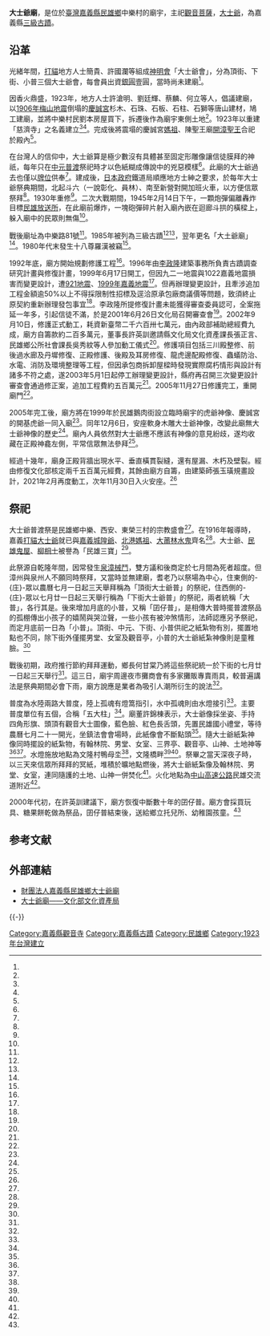 {{coord|23.556021|120.429513|display=title}}
{{東亞廟宇
| name =大士爺廟
| img =File:大士爺廟正面照.jpg
| img_capt = 
| image_width = 275px
| location = {{TWN}}[[嘉義縣|嘉義縣]][[民雄鄉|民雄鄉]]中樂村中樂路81號
| god =觀音菩薩，大士爺
| type = 
| struct = 
| open_year =1923年
| cere_date =農曆七月廿一至廿三
| cultural_collection= 
}}
{{Tw monument
|name= 大士爺廟
|image= 
|imagename= 
|formalname=
|level= 縣（市）定古蹟
|time= 
|date= 1985年11月27日
|material=  
|location= 嘉義縣民雄鄉中樂村中樂路81號
|when= 
|quantity= 
|website= 
|reg_url= https://nchdb.boch.gov.tw/assets/overview/monument/19851127000044
}}
'''大士爺廟'''，是位於[[臺灣|臺灣]][[嘉義縣|嘉義縣]][[民雄鄉|民雄鄉]]中樂村的廟宇，主祀[[觀音菩薩|觀音菩薩]]，[[大士爺|大士爺]]，為嘉義縣[[三級古蹟|三級古蹟]]。

==沿革==
光緒年間，[[打貓|打貓]]地方人士簡貴、許國瀾等組成[[神明會|神明會]]「大士爺會」，分為頂街、下街、小普三個大士爺會，每會員出資[[銀圓|銀圓]]壹圓，當時尚未建廟<ref name="李滄彬"/>。

因香火鼎盛，1923年，地方人士許滄明、劉廷輝、蔡麟、何立等人，倡議建廟，以[[1906年梅山地震|1906年梅山地震]]倒塌的[[慶誠宮|慶誠宮]]杉木、石珠、石板、石柱、石獅等唐山建材，鳩工建廟，並將中樂村民劉本房屋買下，拆遷後作為廟宇東側土地<ref name="李滄彬"/>。1923年以重建「慈濟寺」之名義建立<ref name="黃福生"/><ref name="朱惠如"/>。完成後將震塌的慶誠宮[[媽祖|媽祖]]、陳聖王廟[[開漳聖王|開漳聖王]]合祀於殿內<ref name="吳志明3"/>。

在台灣人的信仰中，大士爺算是極少數沒有具體甚至固定形雕像讓信徒膜拜的神祇，每年只在[[中元普渡|中元普渡]]祭祀時才以色紙糊成傳說中的兇惡模樣<ref name="吳志明1"/>。此廟的大士爺過去也僅以[[牌位|牌位]]供奉<ref name="蔡長庚1"/>。建成後，[[日本政府|日本政府]]鐵道局順應地方士紳之要求，於每年大士爺祭典期間，北起斗六（一說彰化、員林）、南至新營對開加班火車，以方便信眾祭拜<ref name="李滄彬"/>。1930年重修<ref name="吳志明3"/>。二次大戰期間，1945年2月14日下午，一顆炮彈偏離轟炸目標[[民雄放送所|民雄放送所]]，在此廟前爆炸，一塊砲彈碎片射入廟內嵌在迴廊斗拱的橫樑上，躲入廟中的民眾則無傷<ref name="1994-09-28"/>。

戰後廟址為中樂路81號<ref name="朱惠如"/>。1985年被列為三級古蹟<ref name="黃福生"/><ref name="謝敏政"/>，翌年更名「大土爺廟」<ref name="黃福生"/>。1980年代末發生十八尊羅漢被竊<ref name="江俊亮"/>。

1992年底，廟方開始規劃修護工程<ref name="謝敏政"/>。1996年由[[李政隆|李政隆]]建築事務所負責古蹟調查研究計畫與修復計畫，1999年6月17日開工，但因九二一地震與1022嘉義地震損害而變更設計，遭[[921地震|921地震]]、[[1999年嘉義地震|1999年嘉義地震]]<ref name="張亦惠"/>。但再辦理變更設計，且牽涉追加工程金額逾50%以上不得採限制性招標及逕洽原承包廠商議價等問題，致須終止原契約重新辦理發包事宜<ref name="謝敏政"/>。李政隆所提修復計畫未能獲得審查委員認可，全案拖延一年多，引起信徒不滿，於是2001年6月26日文化局召開審查會<ref name="朱惠如2"/>。2002年9月10日，修護正式動工，耗資新臺幣二千六百卅七萬元，由內政部補助總經費九成，廟方自籌款約二百多萬元，董事長許英訓邀請縣文化局文化資產課長張正言、民雄鄉公所社會課長吳秀紋等人參加動工儀式<ref name="吳志明2"/>。修護項目包括三川殿整修、前後過水廊及丹墀修復、正殿修護、後殿及耳房修復、龍虎邊配殿修復、蟲蟻防治、水電、消防及環境整理等工程，但因承包商拆卸屋樑時發現實際腐朽情形與設計有諸多不符之處，遂2003年5月1日起停工辦理變更設計，縣府再召開三次變更設計審查會通過修正案，追加工程費約五百萬元<ref name="謝敏政"/>。2005年11月27日修護完工，重開廟門<ref name="蔡長庚1"/>。

2005年完工後，廟方將在1999年於民雄鵝肉街設立臨時廟宇的虎爺神像、慶誠宮的開基虎爺一同入廟<ref name="李宗祐"/>。同年12月6日，安座軟身木雕大士爺神像，改變此廟無大士爺神像的歷史<ref name="蔡長庚1"/>。廟內人員依然對大士爺應不應該有神像的意見紛歧，遂均收藏在正殿神龕左側，平常信眾無法參拜<ref name="林宜樟2"/>。

經過十幾年，廟身正殿背牆出現水平、垂直橫貫裂縫，還有屋漏、木朽及壁裂。經由修復文化部核定兩千五百萬元經費，其餘由廟方自籌，由建築師張玉璜規畫設計，2021年2月再度動工，次年11月30日入火安座。<ref name="張亦惠"/>

==祭祀==
{{Tw monument
|name= 民雄大士爺祭典
|image= [[File:Dashiye_Ceremony_of_Minxiong,_Chiayi_County_(Taiwan).JPG|250px]]
|imagename= 「大士爺文化祭」時民雄鄉中樂路與昇平路一帶。
|formalname=
|level= 民俗
|time= 
|date= 2019年2月21日
|material= 
|location= 
|when= 
|quantity= 
|website= 
|reg_url= https://nchdb.boch.gov.tw/assets/overview/folklore/20090619000002
}}
大士爺普渡祭是民雄鄉中樂、西安、東榮三村的宗教盛會<ref name="朱惠如"/>。在1916年報導時，嘉義[[打貓大士爺|打貓大士爺]]就已與[[嘉義城隍爺|嘉義城隍爺]]、[[北港媽祖|北港媽祖]]、[[大莆林水鬼|大莆林水鬼]]齊名<ref name="1916-09-30"/>。大士爺、[[民雄鬼屋|民雄鬼屋]]、[[柳得男|柳相士]]被譽為「民雄三寶」<ref name="林宜樟"/>。

此祭源自乾隆年間，因常發生[[泉漳械鬥|泉漳械鬥]]，雙方議和後商定於七月間為死者超度。但漳州與泉州人不願同時祭拜，又當時並無建廟，耆老乃以祭場為中心，住東側的-{庄}-眾以農曆七月一日起三天舉拜稱為「頂街大士爺普」的祭祀，住西側的-{庄}-眾以七月廿一日起三天舉行稱為「下街大士爺普」的祭祀，兩者統稱「大普」，各行其是。後來增加月底的小普，又稱「囝仔普」，是相傳大普時擺普渡祭品的孤棚傳出小孩子的嬉鬧與哭泣聲，一些小孩有被沖煞情形，法師認應另予祭祀，而定月底前一日為「小普」。頂街、中元、下街、小普供祀之紙紮物有別，擺置地點也不同，除下街外僅擺男堂、女室及觀音亭，小普的大士爺紙紮神像則是童稚臉。<ref name="李滄彬"/>

戰後初期，政府推行節約拜拜運動，鄉長何甘棠乃將這些祭祀統一於下街的七月廿一日起三天舉行<ref name="李滄彬"/>。這三日，廟宇周邊夜市攤商會有多家攤販專賣雨具，較普遍講法是祭典期間必會下雨，廟方說應是業者為吸引人潮所衍生的說法<ref name="曾迺強"/>。

普度為水陸兩路大普度，陸上孤魂有燈篙指引，水中孤魂則由水燈接引<ref name="蔡長庚2"/>。主要普度單位有五個，合稱「五大柱」<ref name="曹馥年"/>。廟董許錦棟表示，大士爺像採坐姿、手持四角形旗、頭頂有觀音大士圖像，藍色臉、紅色長舌頭，先置民雄國小禮堂，等待農曆七月二十一開光，坐鎮法會會場時，此紙像會不斷點頭<ref name="陳永順"/>。隨大士爺紙紮神像同時擺設的紙紮物，有翰林院、男堂、女室、三界亭、觀音亭、山神、土地神等<ref name="李滄彬"/><ref name="吳志明1"/>。水燈施放地點為文隆村鴨母坔<ref name="蔡長庚2"/>，文隆橋畔<ref name="曾迺強"/><ref name="曹馥年"/>。祭畢之當天深夜子時，以三天來信眾所拜拜的冥紙，堆積於曠地點燃後，將大士爺紙紮像及翰林院、男堂、女室，連同隨護的土地、山神一併焚化<ref name="蔡長庚2"/>。火化地點為[[中山高速公路|中山高速公路]]民雄交流道附近<ref name="曾迺強"/>。

2000年代初，在許英訓建議下，廟方恢復中斷數十年的囝仔普。廟方會採買玩具、糖果餅乾做為祭品，囝仔普結束後，送給鄉立托兒所、幼稚園孩童。<ref name="呂妍庭"/>

== 参考文献 ==
{{Reflist | 35em |refs =

<ref name="張亦惠">{{Cite news|url=https://www.chinatimes.com/realtimenews/20211123005168-260421?chdtv|title=耗資2500萬元修復完工 民雄大士爺廟30日入火安座|author=張亦惠|language=zh-tw|newspaper=中國時報|date=2021-11-23|accessdate=2022-04-26}}</ref>

<ref name="1916-09-30">{{Cite news|url=|title=立石禳鬼|author=|language=zh-tw|newspaper=《台灣日日新報》|date=1916-09-30|accessdate=}}</ref>

<ref name="林宜樟">{{cite news|url=https://news.ltn.com.tw/news/life/breakingnews/2884277|title=全台獨嘉神鬼傳奇！民雄大士爺祭21日登場 8/18踩街同樂|author=林宜樟|language=zh-TW|publisher=《自由時報》|date=2019-08-14|accessdate=2019-09-12|archive-date=2021-01-22|archive-url=https://web.archive.org/web/20210122045438/https://news.ltn.com.tw/news/life/breakingnews/2884277|dead-url=no}}</ref>

<ref name="林宜樟2">{{cite news|url=https://news.ltn.com.tw/news/local/paper/798758|title=〈中部〉民雄大士爺祭 請出軟身神尊鎮殿|author=林宜樟|language=zh-TW|publisher=《自由時報》|date=2014-07-25|access-date=2019-09-12|archive-url=https://web.archive.org/web/20160408160017/http://news.ltn.com.tw/news/local/paper/798758|archive-date=2016-04-08|dead-url=no}}</ref>

<ref name="朱惠如2">{{Cite news|url=|title=大士爺廟修復進度 縣議會關切 延宕多時 信徒不滿 廿六日召開審查會 經費問題將成討論重點|author=朱惠如|language=zh-tw|newspaper=《聯合報》|date=2001-06-22|accessdate=}}</ref>

<ref name="曾迺強">{{cite news|url=https://news.ltn.com.tw/news/life/breakingnews/2190782|title=民雄大士爺祭 竟成「雨傘節」？|author=曾迺強|language=zh-TW|publisher=《自由時報》|date=2017-09-12|access-date=2019-09-12|archive-url=https://web.archive.org/web/20190706032030/https://news.ltn.com.tw/news/life/breakingnews/2190782|archive-date=2019-07-06|dead-url=no}}</ref>

<ref name="李滄彬">{{cite news|url=|title=《台灣小調 》「打貓大士爺」傳奇 大士爺普渡|author=李滄彬|language=zh-tw|publisher=《聯合報》|date=2000-08-22|access-date=}}</ref>

<ref name="謝敏政">{{cite news|url=|title=三級古蹟大士爺廟重修 縣長促半月內復工 工程延宕引發民怨 經協調後 廟方願先負擔五百萬追加經費|author=謝敏政|language=zh-tw|publisher=《中國時報》|date=2003-11-29|accessdate=}}</ref>

<ref name="蔡長庚1">{{cite news|url=|title=民雄首尊大士爺神像 鎮殿|author=蔡長庚|language=zh-tw|publisher=《中國時報》|date=2005-12-06|access-date=}}</ref>

<ref name="蔡長庚2">{{cite news|url=|title=大士爺放水燈 接引水中鬼魂|author=蔡長庚|language=zh-tw|publisher=《中國時報》|date= 2007-09-04|access-date=}}</ref>

<ref name="呂妍庭">{{cite news|url=|title=大士爺囝仔普 玩具、奶瓶上供桌|author=呂妍庭|language=zh-tw|publisher=《中國時報》|date=2010-09-08|access-date=}}</ref>

<ref name="吳志明1">{{cite news|url=|title=大士爺普渡盛大登場|author=吳志明|language=zh-tw|publisher=《中國時報》|date= 2002-08-29|access-date=}}</ref>

<ref name="吳志明2">{{Cite news|url=|title=修廟包商神鑑良心施工|author=吳志明|language=zh-tw|publisher=《中國時報》|date=2002-09-11|access-date=}}</ref>

<ref name="江俊亮">{{Cite news|url=|title=神偷盯上大士爺廟竊走百年雕花門籬廟方痛失珍物疑係行家所為七、八年前也遭竊一次|author=江俊亮|language=zh-TW|publisher=《中國時報》|date=1996-10-08|access-date=}}</ref>

<ref name="吳志明3">{{Cite news|url=|title=大士爺廟民雄民眾精神支柱|author=|language=zh-tw|publisher=《中國時報》|date=1996-03-02|accessdate=}}</ref>

<ref name="1994-09-28">{{Cite news|url=|title=民雄大士爺廟尊重古蹟有意把從橫樑取下的砲彈碎片物歸原位|author=|language=zh-tw|publisher=《中國時報》|date=1994-09-28|accessdate=}}</ref>

<ref name="曹馥年">{{Cite news|url=|title=大士爺蓮花燈 接引好兄弟|author=曹馥年|language=zh-tw|publisher=《聯合報》|date=2010-09-01|accessdate=}}</ref>

<ref name="陳永順">{{Cite news|url=|title=普度才有 紙糊大士爺明踩街|author=陳永順|language=zh-tw|publisher=《聯合報》|date=2011-08-17|accessdate=}}</ref>

<ref name="黃福生">{{Cite news|url=http://www.tynews.com.tw/news.php?action=show&nid=13706|title=嘉義縣民雄大士爺文化祭隆重登場|author=黃福生|language=zh-tw|publisher=《天眼日報》|date=2009-09-10|accessdate=2019-09-12|archive-date=2020-09-22|archive-url=https://web.archive.org/web/20200922195356/http://www.tynews.com.tw/news.php?action=show&nid=13706|dead-url=no}}</ref>

<ref name="朱惠如">{{Cite news|url=|title=「嘉義真奇廟」之一 大士爺普渡 藍臉兇樣降妖 傳是觀音大士化身的「鬼王」 每年7月普渡 民雄宗教盛會 信徒奉獻白米轉作濟貧|author=朱惠如|language=zh-tw|publisher=《聯合報》|date=2007-08-21|accessdate=}}</ref>

<ref name="李宗祐">{{cite news|url=https://tw.appledaily.com/new/realtime/20171004/1216011/|title=【咩姊台語】親民的虎爺茶葉蛋　背後有這段故事|author=李宗祐|language=zh-TW|publisher=《蘋果日報》|date=2017-10-04|access-date=2019-09-12}}</ref>
}}

==外部連結==
{{Commons category|Da-shi-ye Miao}}
*[https://www.facebook.com/%E8%B2%A1%E5%9C%98%E6%B3%95%E4%BA%BA%E5%98%89%E7%BE%A9%E7%B8%A3%E6%B0%91%E9%9B%84%E9%84%89%E5%A4%A7%E5%A3%AB%E7%88%BA%E5%BB%9F-1521831351471895 財團法人嘉義縣民雄鄉大士爺廟] {{Wayback|url=https://www.facebook.com/%E8%B2%A1%E5%9C%98%E6%B3%95%E4%BA%BA%E5%98%89%E7%BE%A9%E7%B8%A3%E6%B0%91%E9%9B%84%E9%84%89%E5%A4%A7%E5%A3%AB%E7%88%BA%E5%BB%9F-1521831351471895 |date=20220615112904 }}
*[https://nchdb.boch.gov.tw/assets/advanceSearch/monument/19851127000044 大士爺廟——文化部文化資產局] {{Wayback|url=https://nchdb.boch.gov.tw/assets/advanceSearch/monument/19851127000044 |date=20190518201547 }}

{{-}}
{{嘉義縣文化資產}}
{{台灣三級古蹟}}
{{Portal bar|臺灣|宗教|建筑}}

[[Category:嘉義縣觀音寺|Category:嘉義縣觀音寺]]
[[Category:嘉義縣古蹟|Category:嘉義縣古蹟]]
[[Category:民雄鄉|Category:民雄鄉]]
[[Category:1923年台灣建立|Category:1923年台灣建立]]
